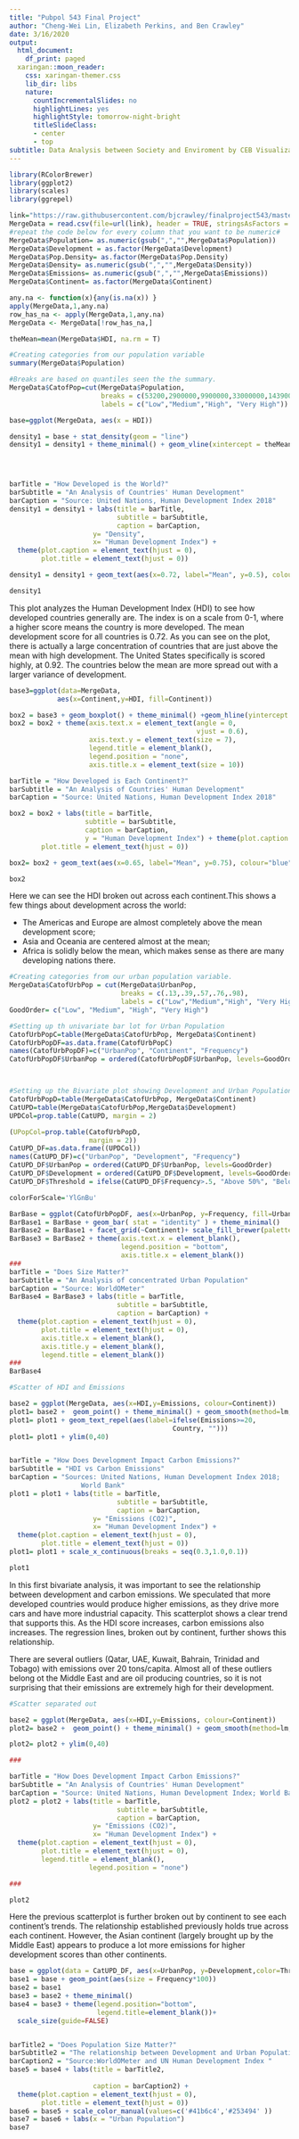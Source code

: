 ```yaml
---
title: "Pubpol 543 Final Project"
author: "Cheng-Wei Lin, Elizabeth Perkins, and Ben Crawley"
date: 3/16/2020
output:
  html_document:
    df_print: paged
  xaringan::moon_reader:
    css: xaringan-themer.css
    lib_dir: libs
    nature:
      countIncrementalSlides: no
      highlightLines: yes
      highlightStyle: tomorrow-night-bright
      titleSlideClass:
      - center
      - top
subtitle: Data Analysis between Society and Enviroment by CEB Visualization Team
---
```


```r
library(RColorBrewer)
library(ggplot2)
library(scales)
library(ggrepel)
```


```r
link="https://raw.githubusercontent.com/bjcrawley/finalproject543/master/543%20Data%20-%20Final%20Data.csv"
MergeData = read.csv(file=url(link), header = TRUE, stringsAsFactors = FALSE)
#repeat the code below for every column that you want to be numeric#
MergeData$Population= as.numeric(gsub(",","",MergeData$Population))
MergeData$Development = as.factor(MergeData$Development)
MergeData$Pop.Density= as.factor(MergeData$Pop.Density)
MergeData$Density= as.numeric(gsub(",","",MergeData$Density))
MergeData$Emissions= as.numeric(gsub(",","",MergeData$Emissions))
MergeData$Continent= as.factor(MergeData$Continent)

```


```r
any.na <- function(x){any(is.na(x)) }
apply(MergeData,1,any.na)
row_has_na <- apply(MergeData,1,any.na)
MergeData <- MergeData[!row_has_na,]
```

```r
theMean=mean(MergeData$HDI, na.rm = T)
```


```r
#Creating categories from our population variable
summary(MergeData$Population)
```

```r
#Breaks are based on quantiles seen the the summary. 
MergeData$CatofPop=cut(MergeData$Population,
                       breaks = c(53200,2900000,9900000,33000000,1439000000),
                       labels = c("Low","Medium","High", "Very High"))


```

```r
base=ggplot(MergeData, aes(x = HDI))

density1 = base + stat_density(geom = "line")
density1 = density1 + theme_minimal() + geom_vline(xintercept = theMean, color='blue') +geom_vline(xintercept = 0.92, color='red')




barTitle = "How Developed is the World?"
barSubtitle = "An Analysis of Countries' Human Development"
barCaption = "Source: United Nations, Human Development Index 2018"
density1 = density1 + labs(title = barTitle, 
                           subtitle = barSubtitle,
                           caption = barCaption,
                     y= "Density",
                     x= "Human Development Index") +
  theme(plot.caption = element_text(hjust = 0), 
        plot.title = element_text(hjust = 0))

density1 = density1 + geom_text(aes(x=0.72, label="Mean", y=0.5), colour="blue", angle=90, vjust = 1.2, text=element_text(size=11)) + geom_text(aes(x=0.92, label="United States", y=0.5), colour="red", angle=90, vjust = 1.2, text=element_text(size=11))

density1
```
This plot analyzes the Human Development Index (HDI) to see how developed countries generally are. The index is on a scale from 0-1, where a higher score means the country is more developed. The mean development score for all countries is 0.72. As you can see on the plot, there is actually a large concentration of countries that are just above the mean with high development. The United States specifically is scored highly, at 0.92. The countries below the mean are more spread out with a larger variance of development.

```r
base3=ggplot(data=MergeData,
            aes(x=Continent,y=HDI, fill=Continent))

box2 = base3 + geom_boxplot() + theme_minimal() +geom_hline(yintercept = theMean, color='blue') 
box2 = box2 + theme(axis.text.x = element_text(angle = 0,
                                               vjust = 0.6),
                    axis.text.y = element_text(size = 7),
                    legend.title = element_blank(),
                    legend.position = "none",
                    axis.title.x = element_text(size = 10))

barTitle = "How Developed is Each Continent?"
barSubtitle = "An Analysis of Countries' Human Development"
barCaption = "Source: United Nations, Human Development Index 2018"

box2 = box2 + labs(title = barTitle,
                   subtitle = barSubtitle,
                   caption = barCaption,
                   y = "Human Development Index") + theme(plot.caption = element_text(hjust = 0), 
        plot.title = element_text(hjust = 0)) 

box2= box2 + geom_text(aes(x=0.65, label="Mean", y=0.75), colour="blue", angle=0, vjust = 1, text=element_text(size=8))

box2
```

Here we can see the HDI broken out across each continent.This shows a few things about development across the world:

* The Americas and Europe are almost completely above the mean development score;
* Asia and Oceania are centered almost at the mean;
* Africa is solidly below the mean, which makes sense as there are many developing nations there.

```r
#Creating categories from our urban population variable.
MergeData$CatofUrbPop = cut(MergeData$UrbanPop,
                            breaks = c(.13,.39,.57,.76,.98),
                            labels = c("Low","Medium","High", "Very High"))
GoodOrder= c("Low", "Medium", "High", "Very High")

#Setting up th univariate bar lot for Urban Population
CatofUrbPopC=table(MergeData$CatofUrbPop, MergeData$Continent)
CatofUrbPopDF=as.data.frame(CatofUrbPopC)
names(CatofUrbPopDF)=c("UrbanPop", "Continent", "Frequency")
CatofUrbPopDF$UrbanPop = ordered(CatofUrbPopDF$UrbanPop, levels=GoodOrder)



#Setting up the Bivariate plot showing Development and Urban Population
CatofUrbPopD=table(MergeData$CatofUrbPop, MergeData$Continent)
CatUPD=table(MergeData$CatofUrbPop,MergeData$Development)
UPDCol=prop.table(CatUPD, margin = 2)

(UPopCol=prop.table(CatofUrbPopD,
                    margin = 2))
CatUPD_DF=as.data.frame((UPDCol))
names(CatUPD_DF)=c("UrbanPop", "Development", "Frequency")
CatUPD_DF$UrbanPop = ordered(CatUPD_DF$UrbanPop, levels=GoodOrder)
CatUPD_DF$Development = ordered(CatUPD_DF$Development, levels=GoodOrder)
CatUPD_DF$Threshold = ifelse(CatUPD_DF$Frequency>.5, "Above 50%", "Below 50%")

```

```r
colorForScale='YlGnBu'

BarBase = ggplot(CatofUrbPopDF, aes(x=UrbanPop, y=Frequency, fill=UrbanPop))
BarBase1 = BarBase + geom_bar( stat = "identity" ) + theme_minimal()
BarBase2 = BarBase1 + facet_grid(~Continent)+ scale_fill_brewer(palette= colorForScale)
BarBase3 = BarBase2 + theme(axis.text.x = element_blank(),
                            legend.position = "bottom",
                            axis.title.x = element_blank())
###
barTitle = "Does Size Matter?"
barSubtitle = "An Analysis of concentrated Urban Population"
barCaption = "Source: WorldOMeter"
BarBase4 = BarBase3 + labs(title = barTitle, 
                           subtitle = barSubtitle,
                           caption = barCaption) +
  theme(plot.caption = element_text(hjust = 0), 
        plot.title = element_text(hjust = 0),
        axis.title.x = element_blank(),
        axis.title.y = element_blank(),
        legend.title = element_blank())
###
BarBase4
```

```r
#Scatter of HDI and Emissions

base2 = ggplot(MergeData, aes(x=HDI,y=Emissions, colour=Continent)) 
plot1= base2 +  geom_point() + theme_minimal() + geom_smooth(method=lm, se=FALSE)
plot1= plot1 + geom_text_repel(aes(label=ifelse(Emissions>=20,
                                         Country, "")))
plot1= plot1 + ylim(0,40) 


barTitle = "How Does Development Impact Carbon Emissions?"
barSubtitle = "HDI vs Carbon Emissions"
barCaption = "Sources: United Nations, Human Development Index 2018;
                  World Bank"
plot1 = plot1 + labs(title = barTitle, 
                           subtitle = barSubtitle,
                           caption = barCaption,
                     y= "Emissions (CO2)",
                     x= "Human Development Index") +
  theme(plot.caption = element_text(hjust = 0), 
        plot.title = element_text(hjust = 0))
plot1= plot1 + scale_x_continuous(breaks = seq(0.3,1.0,0.1))

plot1
```

In this first bivariate analysis, it was important to see the relationship between development and carbon emissions. We speculated that more developed countries would produce higher emissions, as they drive more cars and have more industrial capacity. This scatterplot shows a clear trend that supports this. As the HDI score increases, carbon emissions also increases. The regression lines, broken out by continent, further shows this relationship.

There are several outliers (Qatar, UAE, Kuwait, Bahrain, Trinidad and Tobago) with emissions over 20 tons/capita. Almost all of these outliers belong ot the Middle East and are oil producing countries, so it is not surprising that their emissions are extremely high for their development.

```r
#Scatter separated out

base2 = ggplot(MergeData, aes(x=HDI,y=Emissions, colour=Continent)) 
plot2= base2 +  geom_point() + theme_minimal() + geom_smooth(method=lm, se=FALSE) + facet_grid(~Continent)

plot2= plot2 + ylim(0,40) 

###

barTitle = "How Does Development Impact Carbon Emissions?"
barSubtitle = "An Analysis of Countries' Human Development"
barCaption = "Source: United Nations, Human Development Index; World Bank"
plot2 = plot2 + labs(title = barTitle, 
                           subtitle = barSubtitle,
                           caption = barCaption,
                     y= "Emissions (CO2)",
                     x= "Human Development Index") +
  theme(plot.caption = element_text(hjust = 0), 
        plot.title = element_text(hjust = 0),
        legend.title = element_blank(),
                    legend.position = "none")

###

plot2
```

Here the previous scatterplot is further broken out by continent to see each continent's trends. The relationship established previously holds true across each continent. However, the Asian continent (largely brought up by the Middle East) appears to produce a lot more emissions for higher development scores than other continents.


```r
base = ggplot(data = CatUPD_DF, aes(x=UrbanPop, y=Development,color=Threshold))
base1 = base + geom_point(aes(size = Frequency*100))
base2 = base1
base3 = base2 + theme_minimal()
base4 = base3 + theme(legend.position="bottom",
                      legend.title=element_blank())+
  scale_size(guide=FALSE)


barTitle2 = "Does Population Size Matter?"
barSubtitle2 = "The relationship between Development and Urban Population"
barCaption2 = "Source:WorldOMeter and UN Human Development Index "
base5 = base4 + labs(title = barTitle2, 
                     
                     caption = barCaption2) +
  theme(plot.caption = element_text(hjust = 0), 
        plot.title = element_text(hjust = 0))
base6 = base5 + scale_color_manual(values=c('#41b6c4','#253494' ))
base7 = base6 + labs(x = "Urban Population")
base7
```


